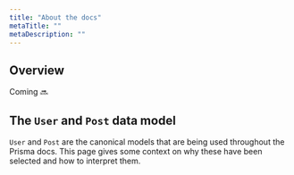 ```yaml
---
title: "About the docs"
metaTitle: ""
metaDescription: ""
---
```


## Overview

Coming 🔜

## The `User` and `Post` data model 

`User` and `Post` are the canonical models that are being used throughout the Prisma docs. This page gives some context on why these have been selected and how to interpret them.

